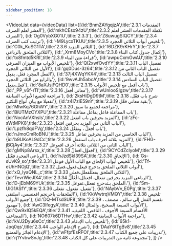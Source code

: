 ```yaml
---
sidebar_position: 18
---
```


<VideoList data={videoData} list={[{id:'BnmZAYgqjzA',title:'2.3.1 المقدمات العشر لعلم الصرف'},
{id:'mkhCEsx94zU',title:'2.3.2 تكملة المقدمات العشر لعلم الصرف'},
{id:'Og0VybXG01U',title:'2.3.3'},
{id:'Z8uwugSIQCY',title:'2.3.4 ترتيب كتب الصرف'},
{id:'-M9LycxTKUU',title:'2.3.5  تلخيص أبواب الثلاثي المجرد'},
{id:'C0k_KuSG1TA',title:'2.3.6 الثلاثي المزيد'},
{id:'f6DZK9rKHrY',title:'2.3.7 الثلاثي الملحق بالرباعي'},
{id:'_Xrm8MoyCVo',title:'2.3.8 إكمال جدول كتاب البناء'},
{id:'tx8fmtd5KRI',title:'2.3.9 قراءة متن البناء'},
{id:'awpuCxmGwAU',title:'2.3.10 تلخيص الأبواب مع الميزان الصرفي'},
{id:'QI2xwfOvdYY',title:'2.3.11 تفصيل الباب الأول من الثلاثي المجرد'},
{id:'gq0Dus-3z64',title:'2.3.12 تفصيل الباب الثاني من الفعل المجرد فعَل، يفعِل'},
{id:'37j4XWqYKX4',title:'2.3.13 تفصيل الباب الثالث والرابع من الثلاثي المجرد'},
{id:'9wvAJh5abcA',title:'2.3.14 تفصيل الباب السادس فعِل،يفعِل'},
{id:'8aXJsjFQHD0',title:'2.3.15 باب أفعل مع تلخيص الأبواب'},
{id:'_PP_v6f-rTI',title:'2.3.16 معاني أفعل'},
{id:'wUnIooSIgzw',title:'2.3.17  مراجعة لجميع الأبواب السابقة'},
{id:'2ksHiDgD9tM',title:'2.3.18 شرح باب فعّل، تفعيلا مع بيان أنواع التكثير'},
{id:'z4I7zlE59nY',title:'2.3.19 بقية معاني فعَّل'},
{id:'MlwKq76GhWY',title:'2.3.20 مراجعة لجميع ما سبق'},
{id:'BiUTMzCYXPU',title:'2.3.21 باب المفاعلة فاعل يفاعل مفاعلة'},
{id:'NocAnVXhsIs',title:'2.3.22 المزيد بحرفين باب انفعل'},
{id:'zFc-sWtMPK8',title:'2.3.23  الباب الثاني من المزيد بحرفين افتعل'},
{id:'Lpzfh8qdFVg',title:'2.3.24 باب افعلَّ ، وتفعَّل'},
{id:'nJmoCmRoBNU',title:'2.3.25 الباب الخامس من المزيد بحرفين تفاعل'},
{id:'b9UKoAL9dCc',title:'2.3.26 المزيد بثلاثة أحرف باب استفعل'},
{id:'FHG-jBCjAy4',title:'2.3.27 الباب الثاني من الثلاثي بثلاثة أحرف افعوعل'},
{id:'gMNp8Arsx_k',title:'2.3.28 افعوَّل،افعالّ'},
{id:'9CYCdZcIyoM',title:'2.3.29 الرباعي المجرد فعْلل'},
{id:'hJzdSkI39SA',title:'2.3.30 الإلحاق'},
{id:'Gs-sUvK9_so',title:'2.3.31 تلخيص أبواب الإلحاق مع الباب الأول فوعل'},
{id:'Tf-eUhHNOjQ',title:'2.3.32  أبواب الثلاثي الملحق بدحرج فيعل،فعول،فعيل'},
{id:'xQ_IyaQNL_c',title:'2.3.33 الثلاثي الملحق بفعللفعلل،فعلى'},
{id:'TevrWieJlX4',title:'2.3.34 الرباعي المزيد بحرفين تفعلل، افعنلل،افْعَلَلَّ'},
{id:'D-jEbM69YUk',title:'2.3.35 الملحق بـتدحرج تفعلل،تفوعل،'},
{id:'Sm-UlG1ASfY',title:'2.3.36 تفعيل، تفعول، تفعلى'},
{id:'NAybVv_E0Pg',title:'2.3.37 الملحقات باحرنجم اقعنسس، اسلنقى'},
{id:'KkWwtrqVMQY',title:'2.3.38 تلخيص جميع الأبواب'},
{id:'DQ-MTsdSUF8',title:'2.3.39 تقسم الفعل إلى سالم ، مضعف ، مهموز'},
{id:'iAwC3lfegyA',title:'2.3.40 الأبواب السبعة الصحيح، والمثال'},
{id:'Qw9xIQ5kEQA',title:'2.3.41 الأقسام السبعة الأجوف ، الناقص، اللفيف، المضاعف'},
{id:'NO607k6DTHw',title:'2.3.42 مراجعة الأبواب السابقة'},
{id:'kVJ2Dyu6sCc',title:'2.3.43 تلخيص باب الإدغام'},
{id:'65k1-Jpq0qs',title:'2.3.44 شرح الإدغام الواجب'},
{id:'DAaY6tTgBv8',title:'2.3.45 الإدغام الجائز والممتنع'},
{id:'wFfpfEsRFOI',title:'2.3.47 تدريبات على جميع الكتاب'},
{id:'rj1YvbwSnJg',title:'2.3.48 مجموعة ثانية من التدريبات على كل الكتاب'},
]}
/>
